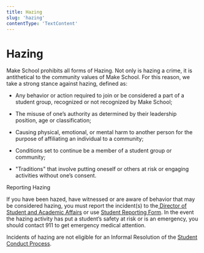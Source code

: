 ```yaml
---
title: Hazing
slug: 'hazing'
contentType: 'TextContent'
---
```


# Hazing

Make School prohibits all forms of Hazing. Not only is hazing a crime, it is antithetical to the
community values of Make School. For this reason, we take a strong stance against hazing, defined
as:

- Any behavior or action required to join or be considered a part of a student group, recognized or
  not recognized by Make School;

- The misuse of one’s authority as determined by their leadership position, age or classification;

- Causing physical, emotional, or mental harm to another person for the purpose of affiliating an
  individual to a community;

- Conditions set to continue be a member of a student group or community;

- "Traditions" that involve putting oneself or others at risk or engaging activities without one’s
  consent.

Reporting Hazing

If you have been hazed, have witnessed or are aware of behavior that may be considered hazing, you
must report the incident(s) to
the[ Director of Student and Academic Affairs](mailto:michelle.blackburn@makeschool.com) or use
[Student Reporting Form](http://make.sc/student-reporting-form). In the event the hazing activity
has put a student’s safety at risk or is an emergency, you should contact 911 to get emergency
medical attention.

Incidents of hazing are not eligible for an Informal Resolution of the
[Student Conduct Process](../conduct-policies/disciplinary-action-academic-conduct).
